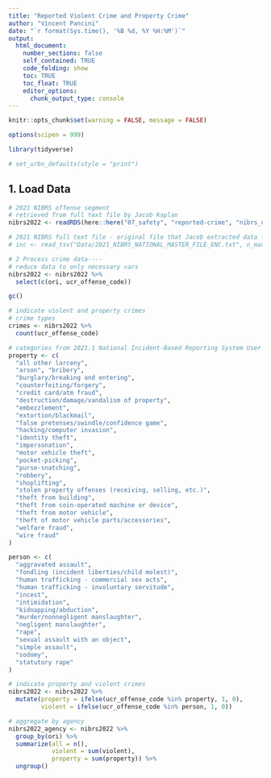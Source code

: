 ```yaml
---
title: "Reported Violent Crime and Property Crime"
author: "Vincent Pancini"
date: "`r format(Sys.time(), '%B %d, %Y %H:%M')`"
output:
  html_document:
    number_sections: false
    self_contained: TRUE
    code_folding: show
    toc: TRUE
    toc_float: TRUE
    editor_options:
      chunk_output_type: console
---
```


<style>
@import url('https://fonts.googleapis.com/css?family=Lato&display=swap');
</style>

<link rel="stylesheet" href="//fonts.googleapis.com/css?family=Lato" />



```r
knitr::opts_chunk$set(warning = FALSE, message = FALSE)
```

```r
options(scipen = 999)

library(tidyverse)

# set_urbn_defaults(style = "print")

```

## 1. Load Data

```r
# 2021 NIBRS offense segment
# retrieved from full text file by Jacob Kaplan
nibrs2022 <- readRDS(here::here("07_safety", "reported-crime", "nibrs_offense_segment_2022.rds"))

# 2021 NIBRS full text file - original file that Jacob extracted data from
# inc <- read_tsv("Data/2021_NIBRS_NATIONAL_MASTER_FILE_ENC.txt", n_max=10000)
```

```r
# 2 Process crime data----
# reduce data to only necessary vars
nibrs2022 <- nibrs2022 %>%
  select(c(ori, ucr_offense_code))

gc()

# indicate violent and property crimes
# crime types
crimes <- nibrs2022 %>% 
  count(ucr_offense_code)

# categories from 2021.1 National Incident-Based Reporting System User Manual
property <- c(
  "all other larceny", 
  "arson", "bribery", 
  "burglary/breaking and entering",
  "counterfeiting/forgery", 
  "credit card/atm fraud", 
  "destruction/damage/vandalism of property", 
  "embezzlement",
  "extortion/blackmail", 
  "false pretenses/swindle/confidence game",
  "hacking/computer invasion", 
  "identity theft", 
  "impersonation",
  "motor vehicle theft", 
  "pocket-picking", 
  "purse-snatching", 
  "robbery",
  "shoplifting", 
  "stolen property offenses (receiving, selling, etc.)",
  "theft from building", 
  "theft from coin-operated machine or device",
  "theft from motor vehicle", 
  "theft of motor vehicle parts/accessories",
  "welfare fraud", 
  "wire fraud"
)

person <- c(
  "aggravated assault", 
  "fondling (incident liberties/child molest)",
  "human trafficking - commercial sex acts", 
  "human trafficking - involuntary servitude",
  "incest", 
  "intimidation", 
  "kidnapping/abduction", 
  "murder/nonnegligent manslaughter", 
  "negligent manslaughter", 
  "rape",
  "sexual assault with an object", 
  "simple assault", 
  "sodomy",
  "statutory rape"
)

# indicate property and violent crimes
nibrs2022 <- nibrs2022 %>%
  mutate(property = ifelse(ucr_offense_code %in% property, 1, 0),
         violent = ifelse(ucr_offense_code %in% person, 1, 0))

# aggregate by agency
nibrs2022_agency <- nibrs2022 %>%
  group_by(ori) %>%
  summarize(all = n(),
            violent = sum(violent),
            property = sum(property)) %>%
  ungroup()

```


